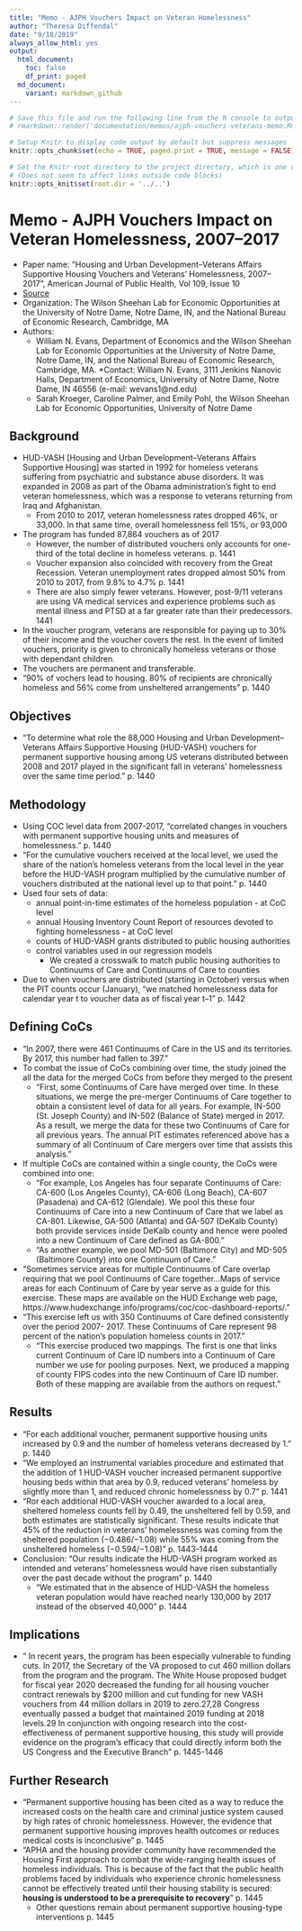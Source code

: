 ```yaml
---
title: "Memo - AJPH Vouchers Impact on Veteran Homelessness"
author: "Theresa Diffendal"
date: "9/18/2019"
always_allow_html: yes
output: 
  html_document:
    toc: false
    df_print: paged
  md_document:
    variant: markdown_github
---
```


```r
# Save this file and run the following line from the R console to output both HTML and .md formats:
# rmarkdown::render('documentation/memos/ajph-vouchers-veterans-memo.Rmd', output_format = 'all')

# Setup Knitr to display code output by default but suppress messages
knitr::opts_chunk$set(echo = TRUE, paged.print = TRUE, message = FALSE)

# Set the Knitr root directory to the project directory, which is one up from where this document is stored
# (Does not seem to affect links outside code blocks)
knitr::opts_knit$set(root.dir = '../..')
```

# Memo - AJPH Vouchers Impact on Veteran Homelessness, 2007–2017

* Paper name: "Housing and Urban Development–Veterans Affairs Supportive Housing Vouchers and Veterans’ Homelessness, 2007–2017", American Journal of Public Health, Vol 109, Issue 10
* [Source](https://ajph.aphapublications.org/doi/10.2105/AJPH.2019.305231)
* Organization: The Wilson Sheehan Lab for Economic Opportunities at the University of Notre Dame, Notre Dame, IN, and the National Bureau of Economic Research, Cambridge, MA
* Authors: 
  * William N. Evans, Department of Economics and the Wilson Sheehan Lab for Economic Opportunities at the University of Notre Dame, Notre Dame, IN, and the National Bureau of Economic Research, Cambridge, MA. 
    *Contact: William N. Evans, 3111 Jenkins Nanovic Halls, Department of Economics, University of Notre Dame, Notre Dame, IN 46556 (e-mail: wevans1@nd.edu)
  * Sarah Kroeger, Caroline Palmer, and Emily Pohl, the Wilson Sheehan Lab for Economic Opportunities, University of Notre Dame


## Background

* HUD-VASH [Housing and Urban Development–Veterans Affairs Supportive Housing] was started in 1992 for homeless veterans suffering from psychiatric and substance abuse disorders. It was expanded in 2008 as part of the Obama administration's fight to end veteran homelessness, which was a response to veterans returning from Iraq and Afghanistan. 
  * From 2010 to 2017, veteran homelessness rates dropped 46%, or 33,000. In that same time, overall homelessness fell 15%, or 93,000
* The program has funded 87,864 vouchers as of 2017
  * However, the number of distributed vouchers only accounts for one-third of the total decline in homeless veterans. p. 1441
  * Voucher expansion also coincided with recovery from the Great Recession. Veteran unemployment rates dropped almost 50% from 2010 to 2017, from 9.8% to 4.7% p. 1441
  * There are also simply fewer veterans. However, post-9/11 veterans are using VA medical services and experience problems such as mental illness and PTSD at a far greater rate than their predecessors. 1441
* In the voucher program, veterans are responsible for paying up to 30% of their income and the voucher covers the rest. In the event of limited vouchers, priority is given to chronically homeless veterans or those with dependant children. 
* The vouchers are permanent and transferable.
* "90% of vochers lead to housing. 80% of recipients are chronically homeless and 56% come from unsheltered arrangements" p. 1440


## Objectives

* "To determine what role the 88,000 Housing and Urban Development–Veterans Affairs Supportive Housing (HUD-VASH) vouchers for permanent supportive housing among US veterans distributed between 2008 and 2017 played in the significant fall in veterans’ homelessness over the same time period." p. 1440


## Methodology

* Using COC level data from 2007-2017, "correlated changes in vouchers with permanent supportive housing units and measures of homelessness." p. 1440
* "For the cumulative vouchers received at the local level, we used the share of the nation’s homeless veterans from the local level in the year before the HUD-VASH program multiplied by the cumulative number of vouchers distributed at the national level up to that point." p. 1440
* Used four sets of data:
  * annual point-in-time estimates of the homeless population - at CoC level
  * annual Housing Inventory Count Report of resources devoted to fighting homelessness - at CoC level
  * counts of HUD-VASH grants distributed to public housing authorities
  * control variables used in our regression models
    * We created a crosswalk to match public housing authorities to Continuums of Care and Continuums of Care to counties
* Due to when vouchers are distributed (starting in October) versus when the PIT counts occur (January), "we matched homelessness data for calendar year t to voucher data as of fiscal year t–1" p. 1442


## Defining CoCs

* "In 2007, there were 461 Continuums of Care in the US and its territories. By 2017, this number had fallen to 397."
* To combat the issue of CoCs combining over time, the study joined the all the data for the merged CoCs from before they merged to the present
  * "First, some Continuums of Care have merged over time. In these situations, we merge the pre-merger Continuums of Care together to obtain a consistent level of data for all years. For example, IN-500 (St. Joseph County) and IN-502 (Balance of State) merged in 2017. As a result, we merge the data for these two Continuums of Care for all previous years. The annual PIT estimates referenced above has a summary of all Continuum of Care mergers over time that assists this analysis."
* If multiple CoCs are contained within a single county, the CoCs were combined into one:
  * "For example, Los Angeles has four separate Continuums of Care: CA-600 (Los Angeles County), CA-606 (Long Beach), CA-607 (Pasadena) and CA-612 (Glendale). We pool this these four Continuums of Care into a new Continuum of Care that we label as CA-801. Likewise, GA-500 (Atlanta) and GA-507 (DeKalb County) both provide services inside DeKalb county and hence were pooled into a new Continuum of Care defined as GA-800."
  * "As another example, we pool MD-501 (Baltimore City) and MD-505 (Baltimore County) into one Continuum of Care."
* "Sometimes service areas for multiple Continuums of Care overlap requiring that we pool Continuums of Care together...Maps of service areas for each Continuum of Care by year serve as a guide for this exercise. These maps are available on the HUD Exchange web page, https://www.hudexchange.info/programs/coc/coc-dashboard-reports/."
* "This exercise left us with 350 Continuums of Care defined consistently over the period 2007- 2017. These Continuums of Care represent 98 percent of the nation’s population homeless counts in 2017."
  * "This exercise produced two mappings. The first is one that links current Continuum of Care ID numbers into a Continuum of Care number we use for pooling purposes. Next, we produced a mapping of county FIPS codes into the new Continuum of Care ID number. Both of these mapping are available from the authors on request."


## Results

* "For each additional voucher, permanent supportive housing units increased by 0.9 and the number of homeless veterans decreased by 1." p. 1440
* "We employed an instrumental variables procedure and estimated that the addition of 1 HUD-VASH voucher increased permanent supportive housing beds within that area by 0.9, reduced veterans’ homeless by slightly more than 1, and reduced chronic homelessness by 0.7" p. 1441
* "Ror each additional HUD-VASH voucher awarded to a local area, sheltered homeless counts fell by 0.49, the unsheltered fell by 0.59, and both estimates are statistically significant. These results indicate that 45% of the reduction in veterans’ homelessness was coming from the sheltered population (−0.486/−1.08) while 55% was coming from the unsheltered homeless (−0.594/−1.08)" p. 1443-1444
* Conclusion: "Our results indicate the HUD-VASH program worked as intended and veterans’ homelessness would have risen substantially over the past decade without the program" p. 1440
  * "We estimated that in the absence of HUD-VASH the homeless veteran population would have reached nearly 130,000 by 2017 instead of the observed 40,000" p. 1444


## Implications

* " In recent years, the program has been especially vulnerable to funding cuts. In 2017, the Secretary of the VA proposed to cut 460 million dollars from the program and the program. The White House proposed budget for fiscal year 2020 decreased the funding for all housing voucher contract renewals by $200 million and cut funding for new VASH vouchers from 44 million dollars in 2019 to zero.27,28 Congress eventually passed a budget that maintained 2019 funding at 2018 levels.29 In conjunction with ongoing research into the cost-effectiveness of permanent supportive housing, this study will provide evidence on the program’s efficacy that could directly inform both the US Congress and the Executive Branch" p. 1445-1446


## Further Research

* "Permanent supportive housing has been cited as a way to reduce the increased costs on the health care and criminal justice system caused by high rates of chronic homelessness. However, the evidence that permanent supportive housing improves health outcomes or reduces medical costs is inconclusive" p. 1445
* "APHA and the housing provider community have recommended the Housing First approach to combat the wide-ranging health issues of homeless individuals. This is because of the fact that the public health problems faced by individuals who experience chronic homelessness cannot be effectively treated until their housing stability is secured: **housing is understood to be a prerequisite to recovery**" p. 1445
  * Other questions remain about permanent supportive housing-type interventions p. 1445 
